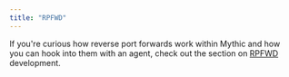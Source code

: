 ```yaml
---
title: "RPFWD"
---
```


If you're curious how reverse port forwards work within Mythic and how you can hook into them with an agent, check out the section on [RPFWD](https://docs.mythic-c2.net/customizing/payload-type-development/create_tasking/agent-side-coding/rpfwd) development.

